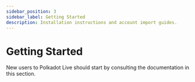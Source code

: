 ```yaml
---
sidebar_position: 3
sidebar_label: Getting Started
description: Installation instructions and account import guides.
---
```



# Getting Started

New users to Polkadot Live should start by consulting the documentation in this section.

<DocCardList />
